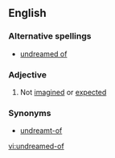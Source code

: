 ==English==
===Alternative spellings===
* [[undreamed of]]
===Adjective===
{{en-adj}}

# Not [[imagined]] or [[expected]]

===Synonyms===
*[[undreamt-of]]

[[vi:undreamed-of]]